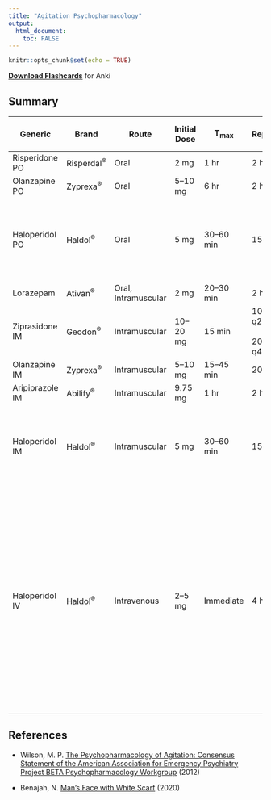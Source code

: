 ```yaml
---
title: "Agitation Psychopharmacology"
output:
  html_document:
    toc: FALSE
---
```


```r
knitr::opts_chunk$set(echo = TRUE)
```

**[Download Flashcards](flashcards/agitation_psychopharmacology.apkg)** for Anki

## Summary

| Generic         | Brand                  | Route               | Initial Dose | T<sub>max</sub> | Repeat                     | Maximum Daily Dose | Note                                                                                                                                                                                                                                                        |
| --------------- | ---------------------- | ------------------- | ------------- | --------------- | -------------------------- | -------------- | ----------------------------------------------------------------------------------------------------------------------------------------------------------------------------------------------------------------------------------------------------------- |
| Risperidone PO  | Risperdal<sup>®</sup>  | Oral                | 2 mg          | 1 hr            | 2 hr                       | 6 mg / 24 hr   |                                                                                                                                                                                                                                                             |
| Olanzapine PO   | Zyprexa<sup>®</sup>    | Oral                | 5–10 mg       | 6 hr            | 2 hr                       | 20 mg / 24 hr  |                                                                                                                                                                                                                                                             |
| Haloperidol PO  | Haldol<sup>®</sup>     | Oral                | 5 mg          | 30–60 min       | 15 min                     | 20 mg / 24 hr  | Likely to cause higher incidence of extrapyramidal side effects than other recommended drugs                                                                                                                                                                |
| Lorazepam       | Ativan<sup>®</sup>     | Oral, Intramuscular | 2 mg          | 20–30 min       | 2 hr                       | 12 mg / 24 hr  |                                                                                                                                                                                                                                                             |
| Ziprasidone IM  | Geodon<sup>®</sup>     | Intramuscular       | 10–20 mg      | 15 min          | 10 mg q2 hr<br><br>20 mg q4 hr | 40 mg / 24 hr  |                                                                                                                                                                                                                                                             |
| Olanzapine IM | Zyprexa<sup>®</sup> | Intramuscular       | 5–10 mg       | 15–45 min       | 20 min                     | 30 mg / 24 hr  |                                                                                                                                                                                                                                                             |
| Aripiprazole IM | Abilify<sup>®</sup>    | Intramuscular       | 9.75 mg       | 1 hr            | 2 hr                       | 30 mg / 24 hr  |                                                                                                                                                                                                                                                             |
| Haloperidol IM  | Haldol<sup>®</sup>     | Intramuscular       | 5 mg          | 30–60 min       | 15 min                     | 20 mg / 24 hr  | Likely to cause higher incidence of extrapyramidal side effects than other recommended drugs                                                                                                                                                                |
| Haloperidol IV  | Haldol<sup>®</sup>     | Intravenous         | 2–5 mg        | Immediate       | 4 hr                       | 10 mg / 24 hr  | Administering haloperidol intravenously increases risk of QT prolongation.<br><br>Avoid if possible, especially in patients w/ borderline QT or taking other medication that can prolong QT.<br><br>If given IV, limit dose and provide cardiac monitoring. |

## References

* Wilson, M. P. <a href="https://doi.org/10.5811/westjem.2011.9.6866">The Psychopharmacology of Agitation: Consensus Statement of the American Association for Emergency Psychiatry Project BETA Psychopharmacology Workgroup</a> (2012)

* Benajah, N. <a href="https://unsplash.com/photos/mans-face-with-white-scarf-5_gku5Usbzk">Man’s Face with White Scarf</a> (2020)
